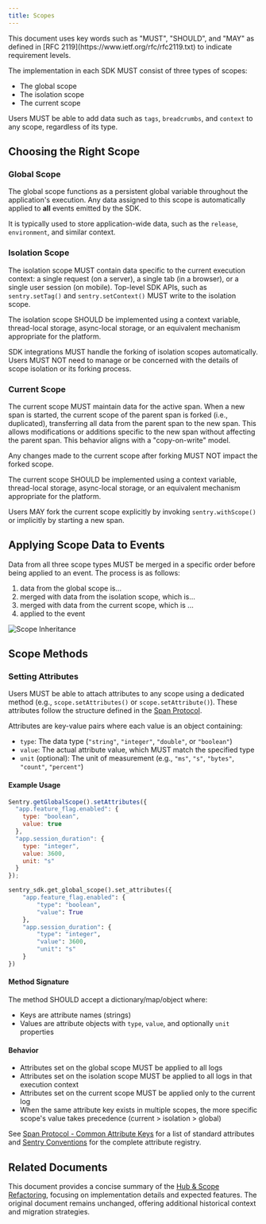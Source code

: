 ```yaml
---
title: Scopes
---
```


<Alert>
  This document uses key words such as "MUST", "SHOULD", and "MAY" as defined in [RFC 2119](https://www.ietf.org/rfc/rfc2119.txt) to indicate requirement levels.
</Alert>

The implementation in each SDK MUST consist of three types of scopes:

- The global scope
- The isolation scope
- The current scope

Users MUST be able to add data such as `tags`, `breadcrumbs`, and `context` to any scope, regardless of its type.

## Choosing the Right Scope

### Global Scope

The global scope functions as a persistent global variable throughout the application's execution. Any data assigned to this scope is automatically applied to **all** events emitted by the SDK.

It is typically used to store application-wide data, such as the `release`, `environment`, and similar context.

### Isolation Scope

The isolation scope MUST contain data specific to the current execution context: a single request (on a server), a single tab (in a browser), or a single user session (on mobile). Top-level SDK APIs, such as `sentry.setTag()` and `sentry.setContext()` MUST write to the isolation scope.

The isolation scope SHOULD be implemented using a context variable, thread-local storage, async-local storage, or an equivalent mechanism appropriate for the platform.

SDK integrations MUST handle the forking of isolation scopes automatically. Users MUST NOT need to manage or be concerned with the details of scope isolation or its forking process.

### Current Scope

The current scope MUST maintain data for the active span. When a new span is started, the current scope of the parent span is forked (i.e., duplicated), transferring all data from the parent span to the new span. This allows modifications or additions specific to the new span without affecting the parent span. This behavior aligns with a "copy-on-write" model.

Any changes made to the current scope after forking MUST NOT impact the forked scope.

The current scope SHOULD be implemented using a context variable, thread-local storage, async-local storage, or an equivalent mechanism appropriate for the platform.

Users MAY fork the current scope explicitly by invoking `sentry.withScope()` or implicitly by starting a new span.

## Applying Scope Data to Events

Data from all three scope types MUST be merged in a specific order before being applied to an event. The process is as follows:

1. data from the global scope is...
2. merged with data from the isolation scope, which is...
3. merged with data from the current scope, which is ...
4. applied to the event

![Scope Inheritance](scope-inheritance.png)

## Scope Methods

### Setting Attributes

Users MUST be able to attach attributes to any scope using a dedicated method (e.g., `scope.setAttributes()` or `scope.setAttribute()`). These attributes follow the structure defined in the [Span Protocol](/sdk/telemetry/spans/span-protocol/#attribute-object-properties).

Attributes are key-value pairs where each value is an object containing:

- `type`: The data type (`"string"`, `"integer"`, `"double"`, or `"boolean"`)
- `value`: The actual attribute value, which MUST match the specified type
- `unit` (optional): The unit of measurement (e.g., `"ms"`, `"s"`, `"bytes"`, `"count"`, `"percent"`)

#### Example Usage

```javascript
Sentry.getGlobalScope().setAttributes({
  "app.feature_flag.enabled": {
    type: "boolean",
    value: true
  },
  "app.session_duration": {
    type: "integer",
    value: 3600,
    unit: "s"
  }
});
```

```python
sentry_sdk.get_global_scope().set_attributes({
    "app.feature_flag.enabled": {
        "type": "boolean",
        "value": True
    },
    "app.session_duration": {
        "type": "integer",
        "value": 3600,
        "unit": "s"
    }
})
```

#### Method Signature

The method SHOULD accept a dictionary/map/object where:
- Keys are attribute names (strings)
- Values are attribute objects with `type`, `value`, and optionally `unit` properties

#### Behavior

- Attributes set on the global scope MUST be applied to all logs
- Attributes set on the isolation scope MUST be applied to all logs in that execution context
- Attributes set on the current scope MUST be applied only to the current log
- When the same attribute key exists in multiple scopes, the more specific scope's value takes precedence (current > isolation > global)

See [Span Protocol - Common Attribute Keys](/sdk/telemetry/spans/span-protocol/#common-attribute-keys) for a list of standard attributes and [Sentry Conventions](https://github.com/getsentry/sentry-conventions/) for the complete attribute registry.

## Related Documents

This document provides a concise summary of the [Hub & Scope Refactoring](/sdk/miscellaneous/hub_and_scope_refactoring/), focusing on implementation details and expected features. The original document remains unchanged, offering additional historical context and migration strategies.
